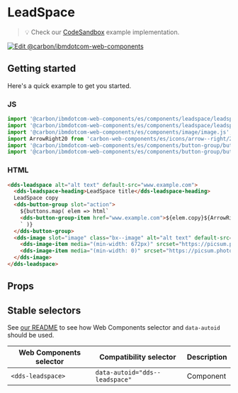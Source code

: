 
# LeadSpace

> 💡 Check our
> [CodeSandbox](https://githubbox.com/carbon-design-system/ibm-dotcom-library/tree/master/packages/web-components/examples/codesandbox/components/leadspace)
> example implementation.

[![Edit @carbon/ibmdotcom-web-components](https://codesandbox.io/static/img/play-codesandbox.svg)](https://githubbox.com/carbon-design-system/ibm-dotcom-library/tree/master/packages/web-components/examples/codesandbox/components/leadspace)

## Getting started

Here's a quick example to get you started.

### JS

```javascript
import '@carbon/ibmdotcom-web-components/es/components/leadspace/leadspace.js';
import '@carbon/ibmdotcom-web-components/es/components/leadspace/leadspace-heading.js';
import '@carbon/ibmdotcom-web-components/es/components/image/image.js';
import ArrowRight20 from 'carbon-web-components/es/icons/arrow--right/20.js';
import '@carbon/ibmdotcom-web-components/es/components/button-group/button-group.js';
import '@carbon/ibmdotcom-web-components/es/components/button-group/button-group-item.js';
```

### HTML

```html
<dds-leadspace alt="alt text" default-src="www.example.com">
  <dds-leadspace-heading>LeadSpace title</dds-leadspace-heading>
  LeadSpace copy
  <dds-button-group slot="action">
    ${buttons.map( elem => html`
    <dds-button-group-item href="www.example.com">${elem.copy}${ArrowRight20}</dds-button-group-item>
    ` )}
  </dds-button-group>
  <dds-image slot="image" class="bx--image" alt="alt text" default-src="https://picsum.photos/id/1076/1056/480">
    <dds-image-item media="(min-width: 672px)" srcset="https://picsum.photos/id/1076/672/400"></dds-image-item>
    <dds-image-item media="(min-width: 0)" srcset="https://picsum.photos/id/1076/320/370"></dds-image-item>
  </dds-image>
</dds-leadspace>
```

## Props

<Props of="dds-leadspace" />

## Stable selectors

See [our README](https://github.com/carbon-design-system/carbon-for-ibm-dotcom/tree/master/packages/web-components#stable-selectors-for-analytics-and-integratione2e-testing-in-web-components) to see how Web Components selector and `data-autoid` should be used.

| Web Components selector | Compatibility selector         | Description |
| ----------------------- | ------------------------------ | ----------- |
| `<dds-leadspace>`       | `data-autoid="dds--leadspace"` | Component   |

<Description markdown={contributing} />
